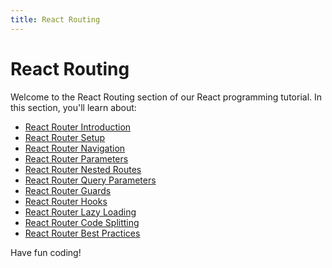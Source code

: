 ```yaml
---
title: React Routing
---
```


# React Routing

Welcome to the React Routing section of our React programming tutorial. In this section, you'll learn about:

- [React Router Introduction](./0-react-router-introduction.mdx)
- [React Router Setup](./1-react-router-setup.mdx)
- [React Router Navigation](./2-react-router-navigation.mdx)
- [React Router Parameters](./3-react-router-parameters.mdx)
- [React Router Nested Routes](./4-react-router-nested-routes.mdx)
- [React Router Query Parameters](./5-react-router-query-parameters.mdx)
- [React Router Guards](./6-react-router-guards.mdx)
- [React Router Hooks](./7-react-router-hooks.mdx)
- [React Router Lazy Loading](./8-react-router-lazy-loading.mdx)
- [React Router Code Splitting](./9-react-router-code-splitting.mdx)
- [React Router Best Practices](./10-react-router-best-practices.mdx)

Have fun coding!